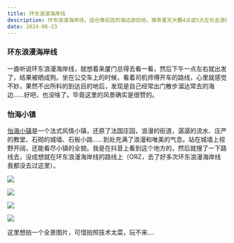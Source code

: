 ```yaml
---
title: 环东浪漫海岸线
description: 环东浪漫海岸线，适合情侣逛的海边游玩地，推荐夏天大概4点或5点左右去游玩，这个时候天气不热，海风舒适。
date: 2024-06-23
---
```




### 环东浪漫海岸线

一直听说环东浪漫海岸线，就想着来厦门总得去看一看，然后下午一点左右就出发了，结果被晒成狗。坐在公交车上的时候，看着司机师傅开车的路线，心里就感觉不妙，果然不出所料的到达目的地后，发现是自己经常出门散步溜达常去的海边......好吧，也没啥了。毕竟这里的风景确实是很赞的。

### 怡海小镇

[怡海小镇](https://www.720yun.com/t/9cvk6e8wzpe?scene_id=99082956)是一个法式风情小镇，还原了法国庄园，浪漫的街道，潺潺的流水、庄严的教堂、石砌的城墙、石板小路……到处充满了浪漫和唯美的气息。站在城墙上视野开阔，还能看尽小镇的全貌。我是在抖音上看到这个地方的，然后就搜了一下路线去，没成想就在环东浪漫海岸线的路线上（ORZ，去了好多次环东浪漫海岸线我都没去过这里）。

![](https://cdn.jsdelivr.net/gh/LycixRemix/Image-Logs@main/xm/19700101000000.jpg)

![](https://cdn.jsdelivr.net/gh/LycixRemix/Image-Logs@main/xm/19700101000010.jpg)

![](https://cdn.jsdelivr.net/gh/LycixRemix/Image-Logs@main/xm/19700101000030.jpg)

![](https://cdn.jsdelivr.net/gh/LycixRemix/Image-Logs@main/xm/19700101000040.jpg)


这里想拍一个全景图片，可惜拍照技术太菜，玩不来....

<PannellumIframe src="https://cdn.jsdelivr.net/gh/LycixRemix/Image-Logs@main/xm/19700101000100.jpg" />
